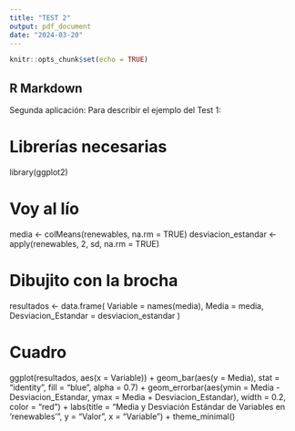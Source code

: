 ---
title: "TEST 2"
output: pdf_document
date: "2024-03-20"
---

```{r setup, include=FALSE}
knitr::opts_chunk$set(echo = TRUE)
```

## R Markdown

Segunda aplicación:
Para describir el ejemplo del Test 1:

# Librerías necesarias
library(ggplot2)

# Voy al lío
media <- colMeans(renewables, na.rm = TRUE)
desviacion_estandar <- apply(renewables, 2, sd, na.rm = TRUE)

# Dibujito con la brocha
resultados <- data.frame(
  Variable = names(media),
  Media = media,
  Desviacion_Estandar = desviacion_estandar
)

# Cuadro
ggplot(resultados, aes(x = Variable)) +
  geom_bar(aes(y = Media), stat = "identity", fill = "blue", alpha = 0.7) +
  geom_errorbar(aes(ymin = Media - Desviacion_Estandar, ymax = Media + Desviacion_Estandar), 
                width = 0.2, color = "red") +
  labs(title = "Media y Desviación Estándar de Variables en 'renewables'",
       y = "Valor",
       x = "Variable") +
  theme_minimal()

